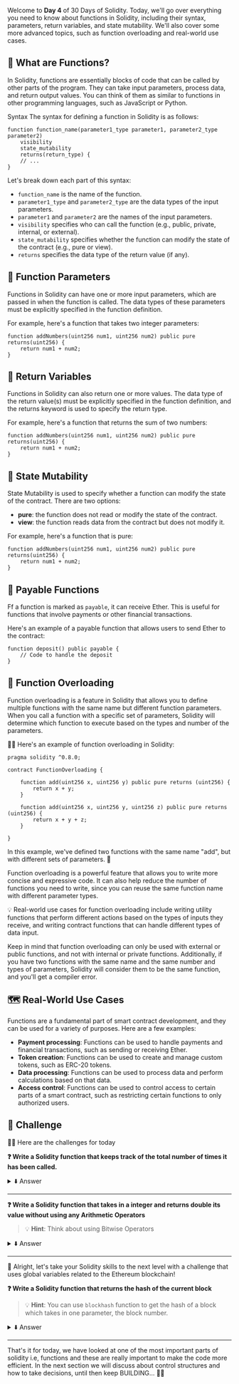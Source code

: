 Welcome to **Day 4** of 30 Days of Solidity. Today, we'll go over everything you need to know about functions in Solidity, including their syntax, parameters, return variables, and state mutability. We'll also cover some more advanced topics, such as function overloading and real-world use cases.

## 🤔 What are Functions?

In Solidity, functions are essentially blocks of code that can be called by other parts of the program. They can take input parameters, process data, and return output values. You can think of them as similar to functions in other programming languages, such as JavaScript or Python.

Syntax
The syntax for defining a function in Solidity is as follows:

```solidity copy
function function_name(parameter1_type parameter1, parameter2_type parameter2)
    visibility
    state_mutability
    returns(return_type) {
    // ...
}
```

Let's break down each part of this syntax:

- `function_name` is the name of the function.
- `parameter1_type` and `parameter2_type` are the data types of the input parameters.
- `parameter1` and `parameter2` are the names of the input parameters.
- `visibility` specifies who can call the function (e.g., public, private, internal, or external).
- `state_mutability` specifies whether the function can modify the state of the contract (e.g., pure or view).
- `returns` specifies the data type of the return value (if any).

## 📍 Function Parameters

Functions in Solidity can have one or more input parameters, which are passed in when the function is called. The data types of these parameters must be explicitly specified in the function definition.

For example, here's a function that takes two integer parameters:

```solidity copy
function addNumbers(uint256 num1, uint256 num2) public pure returns(uint256) {
    return num1 + num2;
}
```

## 📍 Return Variables

Functions in Solidity can also return one or more values. The data type of the return value(s) must be explicitly specified in the function definition, and the returns keyword is used to specify the return type.

For example, here's a function that returns the sum of two numbers:

```solidity copy
function addNumbers(uint256 num1, uint256 num2) public pure returns(uint256) {
    return num1 + num2;
}
```

## 📍 State Mutability

State Mutability is used to specify whether a function can modify the state of the contract. There are two options:

- **pure**: the function does not read or modify the state of the contract.
- **view**: the function reads data from the contract but does not modify it.

For example, here's a function that is pure:

```solidity copy
function addNumbers(uint256 num1, uint256 num2) public pure returns(uint256) {
    return num1 + num2;
}
```

## 📍 Payable Functions

Ff a function is marked as `payable`, it can receive Ether. This is useful for functions that involve payments or other financial transactions.

Here's an example of a payable function that allows users to send Ether to the contract:

```solidity copy
function deposit() public payable {
    // Code to handle the deposit
}
```

## 📍 Function Overloading

Function overloading is a feature in Solidity that allows you to define multiple functions with the same name but different function parameters. When you call a function with a specific set of parameters, Solidity will determine which function to execute based on the types and number of the parameters.

👨‍💻 Here's an example of function overloading in Solidity:

```solidity copy
pragma solidity ^0.8.0;

contract FunctionOverloading {

    function add(uint256 x, uint256 y) public pure returns (uint256) {
        return x + y;
    }

    function add(uint256 x, uint256 y, uint256 z) public pure returns (uint256) {
        return x + y + z;
    }

}
```

In this example, we've defined two functions with the same name "add", but with different sets of parameters. 🤯

Function overloading is a powerful feature that allows you to write more concise and expressive code. It can also help reduce the number of functions you need to write, since you can reuse the same function name with different parameter types.

💡 Real-world use cases for function overloading include writing utility functions that perform different actions based on the types of inputs they receive, and writing contract functions that can handle different types of data input.

Keep in mind that function overloading can only be used with external or public functions, and not with internal or private functions. Additionally, if you have two functions with the same name and the same number and types of parameters, Solidity will consider them to be the same function, and you'll get a compiler error.

## 🗺️ Real-World Use Cases

Functions are a fundamental part of smart contract development, and they can be used for a variety of purposes. Here are a few examples:

- **Payment processing**: Functions can be used to handle payments and financial transactions, such as sending or receiving Ether.
- **Token creation**: Functions can be used to create and manage custom tokens, such as ERC-20 tokens.
- **Data processing**: Functions can be used to process data and perform calculations based on that data.
- **Access control**: Functions can be used to control access to certain parts of a smart contract, such as restricting certain functions to only authorized users.

## 🎯 Challenge

👨‍💻 Here are the challenges for today

**❓ Write a Solidity function that keeps track of the total number of times it has been called.**

<details>
<summary>⬇️ Answer</summary>

```solidity copy
// SPDX-License-Identifier: MIT
pragma solidity ^0.8.14;

contract Contract {
    uint public totalCalls = 0;

    function call() public {
        totalCalls++;
    }
}
```

</details>

---

**❓ Write a Solidity function that takes in a integer and returns double its value without using any Arithmetic Operators**

> 💡 **Hint**: Think about using Bitwise Operators

<details>

<summary>⬇️ Answer</summary>

```solidity copy
// SPDX-License-Identifier: MIT
pragma solidity ^0.8.14;

contract Contract {

    function double(uint256 num) public pure returns(uint256) {
        return num << 1;
    }
}
```

</details>

---

🤔 Alright, let's take your Solidity skills to the next level with a challenge that uses global variables related to the Ethereum blockchain!

**❓ Write a Solidity function that returns the hash of the current block**

> 💡 **Hint**: You can use `blockhash` function to get the hash of a block which takes in one parameter, the block number.

<details>

<summary>⬇️ Answer</summary>

```solidity copy
// SPDX-License-Identifier: MIT
pragma solidity ^0.8.14;

contract Contract {
    function getBlockHash() public view returns (bytes32) {
        bytes32 blockHash = blockhash(block.number);
        return blockHash;
    }
}
```

</details>

---

That's it for today, we have looked at one of the most important parts of solidity i.e, functions and these are really important to make the code more efficient. In the next section we will discuss about control structures and how to take decisions, until then keep BUILDING... 🏃‍♂️
